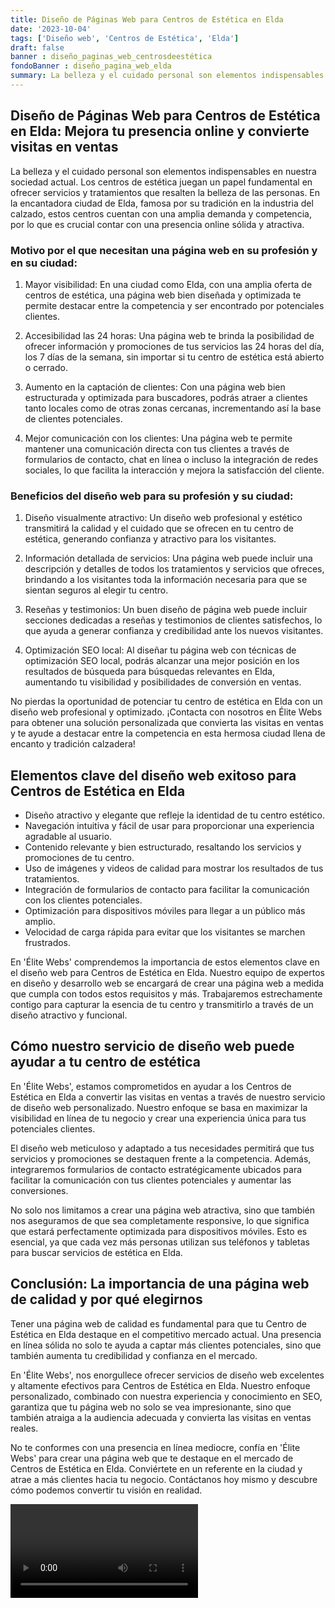 ```yaml
---
title: Diseño de Páginas Web para Centros de Estética en Elda
date: '2023-10-04'
tags: ['Diseño web', 'Centros de Estética', 'Elda']
draft: false
banner : diseño_paginas_web_centrosdeestética
fondoBanner : diseño_pagina_web_elda
summary: La belleza y el cuidado personal son elementos indispensables en nuestra sociedad actual. Los centros de estética juegan un papel fundamental en ofrecer servicios y tratamientos que resalten la belleza de las personas. En la encantadora ciudad de Elda, famosa por su tradición en la industria del calzado, estos centros cuentan con una amplia demanda y competencia, por lo que es crucial contar con una presencia online sólida y atractiva.
---
```


## Diseño de Páginas Web para Centros de Estética en Elda: Mejora tu presencia online y convierte visitas en ventas

La belleza y el cuidado personal son elementos indispensables en nuestra sociedad actual. Los centros de estética juegan un papel fundamental en ofrecer servicios y tratamientos que resalten la belleza de las personas. En la encantadora ciudad de Elda, famosa por su tradición en la industria del calzado, estos centros cuentan con una amplia demanda y competencia, por lo que es crucial contar con una presencia online sólida y atractiva.

### Motivo por el que necesitan una página web en su profesión y en su ciudad:

1. Mayor visibilidad: En una ciudad como Elda, con una amplia oferta de centros de estética, una página web bien diseñada y optimizada te permite destacar entre la competencia y ser encontrado por potenciales clientes.

2. Accesibilidad las 24 horas: Una página web te brinda la posibilidad de ofrecer información y promociones de tus servicios las 24 horas del día, los 7 días de la semana, sin importar si tu centro de estética está abierto o cerrado.

3. Aumento en la captación de clientes: Con una página web bien estructurada y optimizada para buscadores, podrás atraer a clientes tanto locales como de otras zonas cercanas, incrementando así la base de clientes potenciales.

4. Mejor comunicación con los clientes: Una página web te permite mantener una comunicación directa con tus clientes a través de formularios de contacto, chat en línea o incluso la integración de redes sociales, lo que facilita la interacción y mejora la satisfacción del cliente.

### Beneficios del diseño web para su profesión y su ciudad:

1. Diseño visualmente atractivo: Un diseño web profesional y estético transmitirá la calidad y el cuidado que se ofrecen en tu centro de estética, generando confianza y atractivo para los visitantes.

2. Información detallada de servicios: Una página web puede incluir una descripción y detalles de todos los tratamientos y servicios que ofreces, brindando a los visitantes toda la información necesaria para que se sientan seguros al elegir tu centro.

3. Reseñas y testimonios: Un buen diseño de página web puede incluir secciones dedicadas a reseñas y testimonios de clientes satisfechos, lo que ayuda a generar confianza y credibilidad ante los nuevos visitantes.

4. Optimización SEO local: Al diseñar tu página web con técnicas de optimización SEO local, podrás alcanzar una mejor posición en los resultados de búsqueda para búsquedas relevantes en Elda, aumentando tu visibilidad y posibilidades de conversión en ventas.

No pierdas la oportunidad de potenciar tu centro de estética en Elda con un diseño web profesional y optimizado. ¡Contacta con nosotros en Élite Webs para obtener una solución personalizada que convierta las visitas en ventas y te ayude a destacar entre la competencia en esta hermosa ciudad llena de encanto y tradición calzadera!

<GifSeo />

<Cta />

## Elementos clave del diseño web exitoso para Centros de Estética en Elda

- Diseño atractivo y elegante que refleje la identidad de tu centro estético.
- Navegación intuitiva y fácil de usar para proporcionar una experiencia agradable al usuario.
- Contenido relevante y bien estructurado, resaltando los servicios y promociones de tu centro.
- Uso de imágenes y videos de calidad para mostrar los resultados de tus tratamientos.
- Integración de formularios de contacto para facilitar la comunicación con los clientes potenciales.
- Optimización para dispositivos móviles para llegar a un público más amplio.
- Velocidad de carga rápida para evitar que los visitantes se marchen frustrados.

En 'Élite Webs' comprendemos la importancia de estos elementos clave en el diseño web para Centros de Estética en Elda. Nuestro equipo de expertos en diseño y desarrollo web se encargará de crear una página web a medida que cumpla con todos estos requisitos y más. Trabajaremos estrechamente contigo para capturar la esencia de tu centro y transmitirlo a través de un diseño atractivo y funcional.

## Cómo nuestro servicio de diseño web puede ayudar a tu centro de estética

En 'Élite Webs', estamos comprometidos en ayudar a los Centros de Estética en Elda a convertir las visitas en ventas a través de nuestro servicio de diseño web personalizado. Nuestro enfoque se basa en maximizar la visibilidad en línea de tu negocio y crear una experiencia única para tus potenciales clientes.

El diseño web meticuloso y adaptado a tus necesidades permitirá que tus servicios y promociones se destaquen frente a la competencia. Además, integraremos formularios de contacto estratégicamente ubicados para facilitar la comunicación con tus clientes potenciales y aumentar las conversiones.

No solo nos limitamos a crear una página web atractiva, sino que también nos aseguramos de que sea completamente responsive, lo que significa que estará perfectamente optimizada para dispositivos móviles. Esto es esencial, ya que cada vez más personas utilizan sus teléfonos y tabletas para buscar servicios de estética en Elda.

## Conclusión: La importancia de una página web de calidad y por qué elegirnos

Tener una página web de calidad es fundamental para que tu Centro de Estética en Elda destaque en el competitivo mercado actual. Una presencia en línea sólida no solo te ayuda a captar más clientes potenciales, sino que también aumenta tu credibilidad y confianza en el mercado.

En 'Élite Webs', nos enorgullece ofrecer servicios de diseño web excelentes y altamente efectivos para Centros de Estética en Elda. Nuestro enfoque personalizado, combinado con nuestra experiencia y conocimiento en SEO, garantiza que tu página web no solo se vea impresionante, sino que también atraiga a la audiencia adecuada y convierta las visitas en ventas reales.

No te conformes con una presencia en línea mediocre, confía en 'Élite Webs' para crear una página web que te destaque en el mercado de Centros de Estética en Elda. Conviértete en un referente en la ciudad y atrae a más clientes hacia tu negocio. Contáctanos hoy mismo y descubre cómo podemos convertir tu visión en realidad.

<Video />

<CtaBot job='Centros de Estética' city='Elda'/>

<Gmaps query='Elda+españa+maps' />